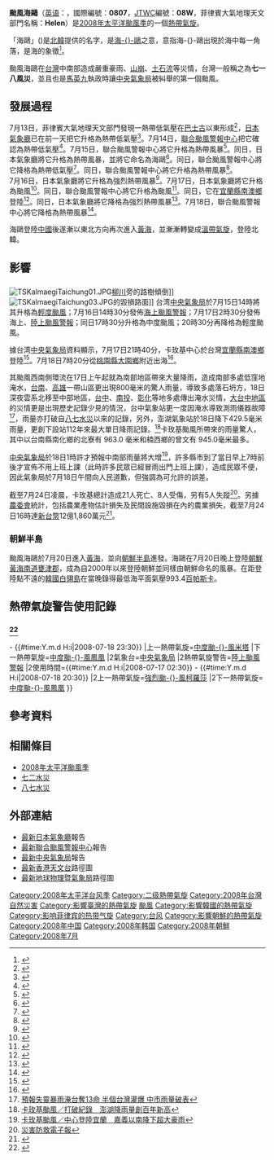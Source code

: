 {{NoteTA
|G1=TyphoonNew
|G2=Weather
|G3=CWBTyphoonOld
|1=zh:颱風海鷗; zh-hans:台风海鸥; zh-tw:中度颱風卡玫基; zh-hk:颱風海鷗
}}
{{颱風基礎資訊
|颱風名稱              = 颱風海鷗
|外文名稱              = Typhoon Kalmaegi
|外文語言              = 英語
|十分鐘平均風速JMA      = 65|JMA=knot
|十分鐘平均風速CWB      = 33|CWB=m/s
|十分鐘平均風速KMA      = 39|KMA=m/s
|十分鐘平均風速HKO      = 120
|十分鐘平均風速PAGASA   = 120
|二分鐘平均風速         = 35|NMC=m/s
|一分鐘平均風速         = 90|SSHS=knot
|代表圖像              = Kalmaegi 17 jul 2008 0225Z.jpg
|代表圖像名稱          = 颱風卡玫基
|形成日期              = 2008年7月13日
|轉化日期              = 2008年7月20日
|消散日期              = 2008年7月24日
|最低氣壓              = 970
|瞬間最大陣風          = 175
|財產損失              = {{TWN}}至少12億元[[新台幣|新台幣]]
|死傷人數              = {{TWN}}21死8傷5失蹤
|影響地區              = {{PHI}}<br>{{TWN}}<br>{{CHNML}}<!--影響地區只用{{CHNML}}就可以，因為影響的地區並不是影響的省份--><br>{{KOR}}<br>{{PRK}}
|備註                  = 
|颱風路徑圖            = Kalmaegi 2008 track.png
|風季年份              = 2008
|風季位置              = 太平洋
}}
'''颱風海鷗'''（[[英语|英语]]：'''{{lang|en|Typhoon Kalmaegi}}'''，國際編號：'''0807'''，[[JTWC|JTWC]]編號：'''08W'''，菲律賓大氣地理天文部門名稱：'''Helen'''）是[[2008年太平洋颱風季|2008年太平洋颱風季]]的一個[[熱帶氣旋|熱帶氣旋]]。

「海鷗」({{lang|ko|갈매기}})是[[北韓|北韓]]提供的名字，是[[海鷗|海-{}-鷗]]之意，意指海-{}-鷗出現於海中每一角落，是海的象徵<ref>{{cite web|title=熱帶氣旋名字的意義|url=http://www.hko.gov.hk/informtc/sound/tc_pronunciation2008c.htm#N.korea|date=|author=|publisher=|accessdate=2008-07-18|archive-date=2008-12-18|archive-url=https://web.archive.org/web/20081218051544/http://www.hko.gov.hk/informtc/sound/tc_pronunciation2008c.htm#N.korea|dead-url=no}}</ref>。

颱風海鷗在[[台灣|台灣]]中南部造成嚴重豪雨、[[山崩|山崩]]、[[土石流|土石流]]等災情，台灣一般稱之為'''七一八風災'''，並且也是[[馬英九|馬英九]]執政時讓[[中央氣象局|中央氣象局]]被糾舉的第一個颱風。

==發展過程==
{{noteUTC}}
7月13日，菲律賓大氣地理天文部門發現一熱帶低氣壓在[[巴士古|巴士古]]以東形成<ref name="PAGASAHelen1">{{cite web|url=http://www.geocities.com/dynasmon/PAGASA.html|title=WebCite query result|accessdate=2008-07-14|author=|date=|publisher=|deadurl=yes|archiveurl=https://www.webcitation.org/5ZIFjYsLD?url=http://www.geocities.com/dynasmon/PAGASA.html|archivedate=2008-07-14}}</ref>，[[日本氣象廳|日本氣象廳]]已在前一天把它升格為熱帶低氣壓<ref name="JMAHelenUpTD">{{cite web|url=ftp://ftp.met.fsu.edu/pub/weather/tropical/Tokyo/2008071206.RJTD|title=ftp://ftp.met.fsu.edu/pub/weather/tropical/Tokyo/2008071206.RJTD|accessdate=2008-07-14|author=|date=|publisher=}}{{Dead link|date=2018年6月 |bot=InternetArchiveBot |fix-attempted=no }}</ref>。7月14日，[[聯合颱風警報中心|聯合颱風警報中心]]把它確認為熱帶低氣壓<ref name="JTWC08W1">{{cite web|url=http://weather.noaa.gov/pub/data/raw/wt/wtpn31.pgtw..txt|title=WebCite query result|accessdate=2008-07-14|author=|date=|publisher=|deadurl=yes|archiveurl=https://www.webcitation.org/5ZIqjCpBU?url=http://weather.noaa.gov/pub/data/raw/wt/wtpn31.pgtw..txt|archivedate=2008-07-14}}</ref>。7月15日，聯合颱風警報中心將它升格為熱帶風暴<ref name="JTWCKalmaegiUpTSPostOperational">{{cite web|url=http://metocph.nmci.navy.mil/jtwc/warnings/wp0808.tcw|title=WebCite query result|accessdate=2008-07-17|author=|date=|publisher=|deadurl=yes|archiveurl=https://www.webcitation.org/5ZKzjdLeU?url=http://metocph.nmci.navy.mil/jtwc/warnings/wp0808.tcw|archivedate=2008-07-15}}</ref>。同日，日本氣象廳將它升格為熱帶風暴，並將它命名為海鷗<ref name="JMAKalmaegiUpTS">{{cite web|url=http://www.webcitation.org/5ZKD7Jzp4|title=WebCite query result|accessdate=2008-07-15|author=|date=|publisher=|archive-date=2011-05-20|archive-url=https://web.archive.org/web/20110520160916/http://www.webcitation.org/5ZKD7Jzp4|dead-url=no}}</ref>。同日，聯合颱風警報中心將它降格為熱帶低氣壓<ref name="JTWCKalmaegiDownTD">{{cite web|url=ftp://ftp.met.fsu.edu/pub/weather/tropical/GuamStuff/2008071509-WTPN.PGTW|title=ftp://ftp.met.fsu.edu/pub/weather/tropical/GuamStuff/2008071509-WTPN.PGTW|accessdate=2008-07-17|author=|date=|publisher=}}{{Dead link|date=2018年6月 |bot=InternetArchiveBot |fix-attempted=no }}</ref>。同日，聯合颱風警報中心將它升格為熱帶風暴<ref name="JTWCKalmaegiUpTS">{{cite web|url=ftp://ftp.met.fsu.edu/pub/weather/tropical/GuamStuff/2008071515-WTPN.PGTW|title=ftp://ftp.met.fsu.edu/pub/weather/tropical/GuamStuff/2008071515-WTPN.PGTW|accessdate=2008-07-16|author=|date=|publisher=}}{{Dead link|date=2018年6月 |bot=InternetArchiveBot |fix-attempted=no }}</ref>。
<br>
7月16日，日本氣象廳將它升格為強烈熱帶風暴<ref name="JMAKalmaegiUpSTS">{{cite web|url=http://www.webcitation.org/5ZLkqewrE|title=WebCite query result|accessdate=2008-07-16|author=|date=|publisher=}}</ref>。7月17日，日本氣象廳將它升格為颱風<ref name="JMAKalmaegiUpTY">{{cite web|url=http://www.webcitation.org/5ZMsTdFev|title=WebCite query result|accessdate=2008-07-17|author=|date=|publisher=}}</ref>。同日，聯合颱風警報中心將它升格為颱風<ref name="JTWCKalmaegiUpTY">{{cite web|url=ftp://ftp.met.fsu.edu/pub/weather/tropical/GuamStuff/2008071703-WTPN.PGTW|title=ftp://ftp.met.fsu.edu/pub/weather/tropical/GuamStuff/2008071703-WTPN.PGTW|accessdate=2008-07-18|author=|date=|publisher=}}{{dead link|date=2018年5月 |bot=InternetArchiveBot |fix-attempted=yes }}</ref>。同日，它在[[宜蘭縣|宜蘭縣]][[南澳鄉|南澳鄉]]登陸<ref name="JMAKalmaegiTrack">{{cite web|url=http://agora.ex.nii.ac.jp/digital-typhoon/summary/wnp/l/200807.html.en|title=Digital Typhoon: Typhoon 200807 (KALMAEGI) - Detailed Track Charts|accessdate=2008-07-18|author=|date=2008-07-18|publisher=Kitamoto Laboratory}}</ref>。同日，日本氣象廳將它降格為強烈熱帶風暴<ref name="JMAKalamegiDownSTS">{{cite web|url=http://www.webcitation.org/5ZOI6Knto|title=WebCite query result|accessdate=2008-07-18|author=|date=|publisher=|archive-date=2011-05-20|archive-url=https://web.archive.org/web/20110520155056/http://www.webcitation.org/5ZOI6Knto|dead-url=no}}</ref>。7月18日，聯合颱風警報中心將它降格為熱帶風暴<ref name="JTWCKalmaegiDownTS">{{cite web|url=ftp://ftp.met.fsu.edu/pub/weather/tropical/GuamStuff/2008071803-WTPN.PGTW|title=ftp://ftp.met.fsu.edu/pub/weather/tropical/GuamStuff/2008071803-WTPN.PGTW|accessdate=2008-07-18|author=|date=|publisher=}}{{Dead link|date=2018年6月 |bot=InternetArchiveBot |fix-attempted=no }}</ref>。

海鷗登陸[[中國|中國]]後遂漸以東北方向再次進入[[黃海|黃海]]，並漸漸轉變成[[溫帶氣旋|溫帶氣旋]]，登陸北韓。

==影響==
==={{TWN}}===
{{TWTY Wind|avg|彭佳嶼=29.4|基隆=12.3|臺北=5.2|新竹=8.5|宜蘭=11.5|蘇澳=17.8|花蓮=13.5|成功=16.5|臺東=7.9|大武=7|蘭嶼=25.9|臺中=7.4|梧棲=15.1|嘉義=13.9|臺南=10.8|高雄=8.6|恆春=8.6|澎湖=9.3|金門=13.3|馬祖=11.8|板橋=10.8|Remark=}}
{{TWTY Wind|gust|彭佳嶼=42|基隆=27.5|臺北=12.2|新竹=18.7|宜蘭=20.8|蘇澳=32.7|花蓮=24.4|成功=26|臺東=20.8|大武=15.1|蘭嶼=36.8|臺中=17.4|梧棲=27.4|嘉義=22.1|臺南=22.6|高雄=17.6|恆春=21.1|澎湖=16.9|金門=20.9|馬祖=22|板橋=22.6|Remark=}}
{{臺灣颱風降水量紀錄}}
[[File:TSKalmaegiTaichung01.JPG|thumb]][[柳川|柳川]]旁的路樹傾倒]]
[[File:TSKalmaegiTaichung03.JPG|thumb]]的毀損路面]]
{{noteUTC+8}}
台湾[[中央氣象局|中央氣象局]]於7月15日14時將其升格為[[輕度颱風|輕度颱風]]；7月16日14時30分發佈[[海上颱風警報|海上颱風警報]]；7月17日2時30分發佈海上、[[陸上颱風警報|陸上颱風警報]]；同日17時30分升格為中度颱風；20時30分再降格為輕度颱風。

據台湾[[中央氣象局|中央氣象局]]資料顯示，7月17日21時40分，卡玫基中心於台灣[[宜蘭縣|宜蘭縣]][[南澳鄉|南澳鄉]]登陸<ref name="CWBKalmaegi1">{{cite web|url=http://www.cwb.gov.tw/V5/warning/w21.htm|title=中央氣象局颱風警報第11-2報|accessdate=2008-07-17|author=|date=|publisher=}}</ref>。7月18日7時20分從[[桃園市|桃園縣]][[大園區|大園鄉]]附近出海<ref name="CWBKalmaegi2">{{cite web|url=http://www.cwb.gov.tw/V5/warning/w21.htm|title=中央氣象局颱風警報第15 報|accessdate=2008-07-18|author=|date=|publisher=}}</ref>。

其颱風西南側環流在17日上午起就為南部地區帶來大量降雨，造成南部多處低窪地淹水，[[臺南市|台南]]、[[高雄市|高雄]]一帶山區更出現800毫米的驚人雨量，導致多處落石坍方，18日深夜雲系北移至中部地區，[[臺中市|台中]]、[[南投縣|南投]]、[[彰化縣|彰化]]等地多處傳出淹水災情，[[大台中地區|大台中地區]]的災情更是出現歷史記錄少見的情況，台中氣象站更一度因淹水導致測雨儀器故障<ref>[http://tw.news.yahoo.com/article/url/d/a/080719/4/13ie7.html 預報失靈暴雨淹台奪13命 半個台灣灌爆 中市雨量破表]</ref>，雨量亦打破自[[八七水災|八七水災]]以來的記錄，另外，澎湖氣象站於18日降下429.5毫米雨量，更創下設站112年來最大單日降雨記錄。<ref>[http://www.nownews.com/2008/07/19/329-2306895.htm 卡玫基颱風／打破紀錄　澎湖降雨量創百年新高]</ref>卡玫基颱風所帶來的雨量驚人，其中以台南縣南化鄉的北寮有 963.0 毫米和楠西鄉的曾文有 945.0毫米最多。

[[中央氣象局|中央氣象局]]於18日1時許才預報中南部雨量將大增<ref>[http://www.nownews.com/2008/07/18/91-2306214.htm 卡玫基颱風／中心登陸宜蘭　嘉義以南降下超大豪雨]</ref>，許多縣市到了當日早上7時前後才宣佈不用上班上課（此時許多民眾已經冒雨出門上班上課），造成民眾不便，因此氣象局於7月18日午間向人民道歉，但強調為可允許的誤差。

截至7月24日凌晨，卡玫基總計造成21人死亡、8人受傷，另有5人失蹤<ref>[http://ncdr.nat.gov.tw/chinese/news/newsletter2/037/037.htm#303 災害防救電子報]{{Dead link|date=2019年11月 |bot=InternetArchiveBot |fix-attempted=yes }}</ref>。另據[[農委會|農委會]]統計，包括農業產物估計損失及民間設施毀損在內的農業損失，截至7月24日16時達[[新台幣|新台幣]]12億1,860萬元<ref>{{Cite web |url=http://www.coa.gov.tw/show_news.php?cat=show_news&serial=coa_diamond_20080718115557 |title=行政院農業委員會 卡玫基颱風農業災情報告 |access-date=2008-07-29 |archive-url=https://web.archive.org/web/20080728182125/http://www.coa.gov.tw/show_news.php?cat=show_news&serial=coa_diamond_20080718115557 |archive-date=2008-07-28 |dead-url=yes }}</ref>。
<!--請各位編輯者日期時間部分統一使用阿拉伯數字，並用「某日某時」代替「某號某點」，並且儘量引出資料來源。-->

==={{CHNML}}===
{{Expand-section}}

===朝鮮半島===
颱風海鷗於7月20日進入[[黃海|黃海]]，並向[[朝鮮半島|朝鮮半島]]進發。海鷗在7月20日晚上登陸[[朝鮮|朝鮮]][[黃海南道|黃海南道]][[甕津郡_(黃海南道)|甕津郡]]，成為自2000年以來登陸朝鮮並同樣由朝鮮命名的風暴。在距登陸點不遠的[[韓國|韓國]][[白翎島|白翎島]]在當晚錄得最低海平面氣壓993.4[[百帕斯卡|百帕斯卡]]。

== 熱帶氣旋警告使用記錄 ==
==={{TWN}}<ref>{{Cite web |url=http://rdc28.cwb.gov.tw/data.php?num=2008070715&year=2008&c_name=%A5d%AA%B4%B0%F2&e_name=KALMAEGI |title=中央氣象局TDB防災颱風資料庫網頁系統 }}{{Dead link|date=2020年1月 |bot=InternetArchiveBot |fix-attempted=yes }}</ref>===
{{熱帶氣旋警告使用記錄
|氣象台={{flagicon|Taiwan}}[[中央氣象局|中央氣象局]]
|警告系統=[[熱帶氣旋警告#臺灣|颱風警報]]
|熱帶氣旋警告=[[海上颱風警報|海上颱風警報]]
|使用時間={{#time:Y.m.d H:i|2008-07-16 14:30}} - {{#time:Y.m.d H:i|2008-07-18 23:30}}
|上一熱帶氣旋=[[颱風米娜_(2007年)|中度颱-{}-風米塔]]
|下一熱帶氣旋=[[颱風鳳凰_(2008年)|中度颱-{}-風鳳凰]]
|2氣象台={{flagicon|Taiwan}}[[中央氣象局|中央氣象局]]
|2熱帶氣旋警告=[[陸上颱風警報|陸上颱風警報]]
|2使用時間={{#time:Y.m.d H:i|2008-07-17 02:30}} - {{#time:Y.m.d H:i|2008-07-18 20:30}}
|2上一熱帶氣旋=[[颱風羅莎_(2007年)|強烈颱-{}-風柯羅莎]]
|2下一熱帶氣旋=[[颱風鳳凰_(2008年)|中度颱-{}-風鳳凰]]
}}

==參考資料==
{{reflist|2}}

==相關條目==
{{Commons category|Typhoon Kalmaegi (2008)}}
{{Wikinewspar2|颱風卡玫基(海鷗)吹襲台灣豪雨成災|颱風海鷗吹襲，台灣發出陸上颱風警報}}
* [[2008年太平洋颱風季|2008年太平洋颱風季]]
* [[七二水災|七二水災]]
* [[八七水災|八七水災]]

==外部連結==
*[http://www.jma.go.jp/en/typh/0807.html 最新]{{Dead link|date=2019年11月 |bot=InternetArchiveBot |fix-attempted=yes }}[[日本氣象廳|日本氣象廳]]報告
*[https://web.archive.org/web/20080718083228/http://metocph.nmci.navy.mil/jtwc/warnings/wp0808web.txt 最新][[聯合颱風警報中心|聯合颱風警報中心]]報告
*[http://www.cwb.gov.tw/V5/typhoon/ty.htm 最新][[中央氣象局|中央氣象局]]報告
*[https://web.archive.org/web/20080718060645/http://www.hko.gov.hk/wxinfo/currwx/tc_posc_0810.htm 最新][[香港天文台|香港天文台]]路徑圖
*[https://web.archive.org/web/20061017085025/http://www.smg.gov.mo/cvm/typhoon/fc_typhoonmain.htm 最新][[地球物理暨氣象局|地球物理暨氣象局]]路徑圖

{{2008 Pacific typhoon season buttons}}
{{DEFAULTSORT:Kalmaegi}}
[[Category:2008年太平洋台风季|Category:2008年太平洋台风季]]
[[Category:二级熱帶氣旋|Category:二级熱帶氣旋]]
[[Category:2008年台灣自然災害|Category:2008年台灣自然災害]]
[[Category:影響臺灣的熱帶氣旋|Category:影響臺灣的熱帶氣旋]]
[[Category:影响中国大陆的热带气旋|颱風]]
[[Category:影響韓國的熱帶氣旋|Category:影響韓國的熱帶氣旋]]
[[Category:影响菲律宾的热带气旋|Category:影响菲律宾的热带气旋]]
[[Category:台风|Category:台风]]
[[Category:影響朝鮮的熱帶氣旋|Category:影響朝鮮的熱帶氣旋]]
[[Category:2008年中国|Category:2008年中国]]
[[Category:2008年韩国|Category:2008年韩国]]
[[Category:2008年朝鮮|Category:2008年朝鮮]]
[[Category:2008年7月|Category:2008年7月]]

{{台灣颱風}}
